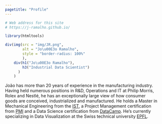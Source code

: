 ```yaml
---
pagetitle: "Profile"
---
```


```r
# Web address for this site
# https://j-ramalho.github.io/

library(htmltools)
```

```r

div(img(src = "img/JR.png",
        alt = "Jo\u00E3o Ramalho",
        style = "border-radius: 100%"
        ),
    div(h1("Jo\u00E3o Ramalho"),
        h3("Industrial Data Scientist")
      )
    )
```

João has more than 20 years of experience in the manufacturing industry. Having held numerous positions in R&D, Operations and IT at Philip Morris, Rolex and Nestlé, he has an exceptionally large view of how consumer goods are conceived, industrialized and manufactured. He holds a Master in Mechanical Engineering from the [IST](http://ist.pt/), a Project Management certification from [PMI](https://www.pmi.org/) and a Data Science certification from [DataCamp](https://www.datacamp.com/). He's currently specializing in Data Visualization at the Swiss technical university [EPFL](https://www.extensionschool.ch/).



